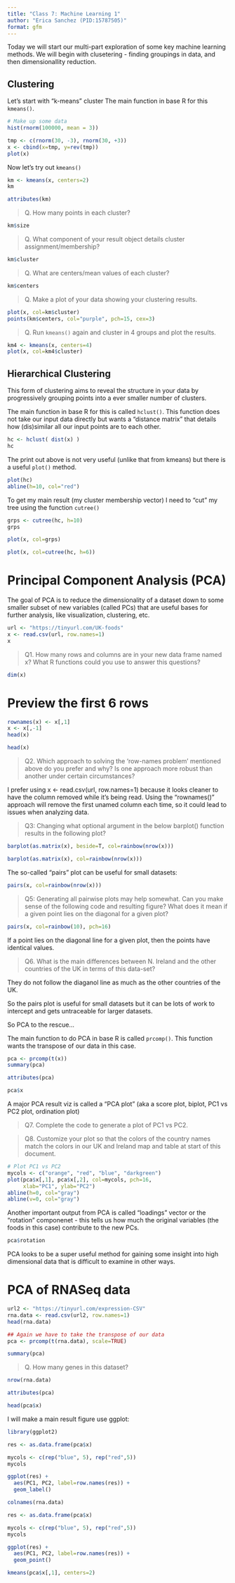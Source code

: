 ```yaml
---
title: "Class 7: Machine Learning 1"
author: "Erica Sanchez (PID:15787505)"
format: gfm
---
```


Today we will start our multi-part exploration of some key machine learning methods. We will begin with clusetering - finding groupings in data, and then dimensionallity reduction. 


## Clustering

Let's start with "k-means" cluster
The main function in base R for this `kmeans()`.

```r
# Make up some data
hist(rnorm(100000, mean = 3))
```


```r
tmp <- c(rnorm(30, -3), rnorm(30, +3))
x <- cbind(x=tmp, y=rev(tmp))
plot(x)
```


Now let's try out `kmeans()`

```r
km <- kmeans(x, centers=2)
km
```

```r
attributes(km)
```

> Q. How many points in each cluster?

```r
km$size
```

> Q. What component of your result object details cluster assignment/membership?

```r
km$cluster
```

> Q. What are centers/mean values of each cluster?

```r
km$centers
```

> Q. Make a plot of your data showing your clustering results.

```r
plot(x, col=km$cluster)
points(km$centers, col="purple", pch=15, cex=3)
```


> Q. Run `kmeans()` again and cluster in 4 groups and plot the results.

```r
km4 <- kmeans(x, centers=4)
plot(x, col=km4$cluster)
```


## Hierarchical Clustering

This form of clustering aims to reveal the structure in your data by progressively grouping points into a ever smaller number of clusters.

The main function in base R for this is called `hclust()`. This function does not take our input data directly but wants a "distance matrix" that details how (dis)similar all our input points are to each other. 


```r
hc <- hclust( dist(x) )
hc
```

The print out above is not very useful (unlike that from kmeans) but there is a useful `plot()` method.

```r
plot(hc)
abline(h=10, col="red")
```


To get my main result (my cluster membership vector) I need to "cut" my tree using the function `cutree()`

```r
grps <- cutree(hc, h=10)
grps
```


```r
plot(x, col=grps)
```

```r
plot(x, col=cutree(hc, h=6))
```



# Principal Component Analysis (PCA)

The goal of PCA is to reduce the dimensionality of a dataset down to some smaller subset of new variables (called PCs) that are useful bases for further analysis, like visualization, clustering, etc.

```r
url <- "https://tinyurl.com/UK-foods"
x <- read.csv(url, row.names=1)
x
```

> Q1. How many rows and columns are in your new data frame named x? What R functions could you use to answer this questions?

```r
dim(x)
```

# Preview the first 6 rows

```r
rownames(x) <- x[,1]
x <- x[,-1]
head(x)
```


```r
head(x)
```

> Q2. Which approach to solving the ‘row-names problem’ mentioned above do you prefer and why? Is one approach more robust than another under certain circumstances?

I prefer using x <- read.csv(url, row.names=1) because it looks cleaner to have the column removed while it's being read. Using the "rownames()" approach will remove the first unamed column each time, so it could lead to issues when analyzing data.

> Q3: Changing what optional argument in the below barplot() function results in the following plot? 

```r
barplot(as.matrix(x), beside=T, col=rainbow(nrow(x)))
```


```r
barplot(as.matrix(x), col=rainbow(nrow(x)))
```

The so-called "pairs" plot can be useful for small datasets: 

```r
pairs(x, col=rainbow(nrow(x)))
```

> Q5: Generating all pairwise plots may help somewhat. Can you make sense of the following code and resulting figure? What does it mean if a given point lies on the diagonal for a given plot?

```r
pairs(x, col=rainbow(10), pch=16)
```

If a point lies on the diagonal line for a given plot, then the points have identical values. 

> Q6. What is the main differences between N. Ireland and the other countries of the UK in terms of this data-set?

They do not follow the diaganol line as much as the other countries of the UK.


So the pairs plot is useful for small datasets but it can be lots of work to intercept and gets untraceable for larger datasets. 

So PCA to the rescue...

The main function to do PCA in base R is called `prcomp()`. This function wants the transpose of our data in this case. 

```r
pca <- prcomp(t(x))
summary(pca)
```
```r
attributes(pca)
```
```r
pca$x
```
A major PCA result viz is called a "PCA plot" (aka a score plot, biplot, PC1 vs PC2 plot, ordination plot)

> Q7. Complete the code to generate a plot of PC1 vs PC2.

> Q8. Customize your plot so that the colors of the country names match the colors in our UK and Ireland map and table at start of this document.

```r
# Plot PC1 vs PC2
mycols <- c("orange", "red", "blue", "darkgreen")
plot(pca$x[,1], pca$x[,2], col=mycols, pch=16,
     xlab="PC1", ylab="PC2")
abline(h=0, col="gray")
abline(v=0, col="gray")
```


Another important output from PCA is called "loadings" vector or the "rotation" componenet - this tells us how much the original variables (the foods in this case) contribute to the new PCs.

```r
pca$rotation
```

PCA looks to be a super useful method for gaining some insight into high dimensional data that is difficult to examine in other ways.


# PCA of RNASeq data 

```r
url2 <- "https://tinyurl.com/expression-CSV"
rna.data <- read.csv(url2, row.names=1)
head(rna.data)
```

```r
## Again we have to take the transpose of our data 
pca <- prcomp(t(rna.data), scale=TRUE)
```

```r
summary(pca)
```

> Q. How many genes in this dataset?

```r
nrow(rna.data)
```

```r
attributes(pca)
```
```r
head(pca$x)
```

I will make a main result figure use ggplot:

```r
library(ggplot2)
```

```r
res <- as.data.frame(pca$x)
```


```r
mycols <- c(rep("blue", 5), rep("red",5))
mycols
```


```r
ggplot(res) +
  aes(PC1, PC2, label=row.names(res)) +
  geom_label()
```

```r
colnames(rna.data)
```

```r
res <- as.data.frame(pca$x)
```

```r
mycols <- c(rep("blue", 5), rep("red",5))
mycols
```


```r
ggplot(res) +
  aes(PC1, PC2, label=row.names(res)) +
  geom_point()
```

```r
kmeans(pca$x[,1], centers=2)
```













